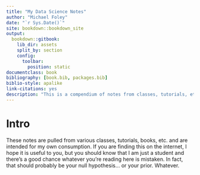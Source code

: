 ```yaml
--- 
title: "My Data Science Notes"
author: "Michael Foley"
date: "`r Sys.Date()`"
site: bookdown::bookdown_site
output:
  bookdown::gitbook:
    lib_dir: assets
    split_by: section
    config:
      toolbar:
        position: static
documentclass: book
bibliography: [book.bib, packages.bib]
biblio-style: apalike
link-citations: yes
description: "This is a compendium of notes from classes, tutorials, etc. that I reference from time to time."
---
```


# Intro {-}

These notes are pulled from various classes, tutorials, books, etc. and are intended for my own consumption.  If you are finding this on the internet, I hope it is useful to you, but you should know that I am just a student and there's a good chance whatever you're reading here is mistaken.  In fact, that should probably be your null hypothesis... or your prior.  Whatever.